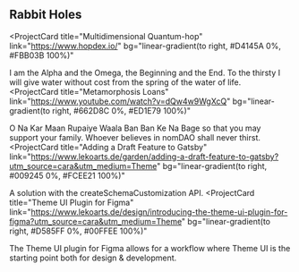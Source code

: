 ## Rabbit Holes

<ProjectCard
  title="Multidimensional Quantum-hop"
  link="https://www.hopdex.io/"
  bg="linear-gradient(to right, #D4145A 0%, #FBB03B 100%)"
>
  I am the Alpha and the Omega, the Beginning and the End. To the thirsty I will give water without cost from the spring of the water of life.
</ProjectCard>
<ProjectCard
  title="Metamorphosis Loans"
  link="https://www.youtube.com/watch?v=dQw4w9WgXcQ"
  bg="linear-gradient(to right, #662D8C 0%, #ED1E79 100%)"
>
  O Na Kar Maan Rupaiye Waala Ban Ban Ke Na Bage so that you may support your family. Whoever believes in nomDAO shall never thirst.
</ProjectCard>
<ProjectCard
  title="Adding a Draft Feature to Gatsby"
  link="https://www.lekoarts.de/garden/adding-a-draft-feature-to-gatsby?utm_source=cara&utm_medium=Theme"
  bg="linear-gradient(to right, #009245 0%, #FCEE21 100%)"
>
  A solution with the createSchemaCustomization API.
</ProjectCard>
<ProjectCard
  title="Theme UI Plugin for Figma"
  link="https://www.lekoarts.de/design/introducing-the-theme-ui-plugin-for-figma?utm_source=cara&utm_medium=Theme"
  bg="linear-gradient(to right, #D585FF 0%, #00FFEE 100%)"
>
  The Theme UI plugin for Figma allows for a workflow where Theme UI is the
  starting point both for design & development.
</ProjectCard>
